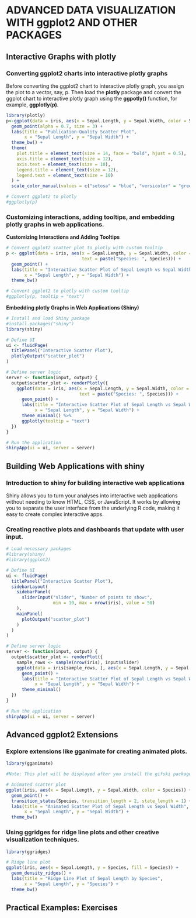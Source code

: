 
# ADVANCED DATA VISUALIZATION WITH ggplot2 AND OTHER PACKAGES


## Interactive Graphs with plotly


### Converting ggplot2 charts into interactive plotly graphs

Before converting the ggplot2 chart to interactive plotly graph, you assign the plot to a vector, say, p. Then load the __plotly__ package and convert the ggplot chart to interactive plotly graph using the __ggpotly()__ function, for example, __ggplotly(p)__.

```r

library(plotly)
p<-ggplot(data = iris, aes(x = Sepal.Length, y = Sepal.Width, color = Species)) + 
  geom_point(alpha = 0.7, size = 3) +
  labs(title = "Publication-Quality Scatter Plot",
       x = "Sepal Length", y = "Sepal Width") +
  theme_bw() +
  theme(
    plot.title = element_text(size = 14, face = "bold", hjust = 0.5),
    axis.title = element_text(size = 12),
    axis.text = element_text(size = 10),
    legend.title = element_text(size = 12),
    legend.text = element_text(size = 10)
  ) +
  scale_color_manual(values = c("setosa" = "blue", "versicolor" = "green", "virginica" = "red"))

# Convert ggplot2 to plotly
#ggplotly(p)

```



### Customizing interactions, adding tooltips, and embedding plotly graphs in web applications.

**Customizing Interactions and Adding Tooltips**

```r
# Convert ggplot2 scatter plot to plotly with custom tooltip
p <- ggplot(data = iris, aes(x = Sepal.Length, y = Sepal.Width, color = Species, 
                             text = paste("Species: ", Species))) + 
  geom_point() +
  labs(title = "Interactive Scatter Plot of Sepal Length vs Sepal Width",
       x = "Sepal Length", y = "Sepal Width") +
  theme_bw()

# Convert ggplot2 to plotly with custom tooltip
#ggplotly(p, tooltip = "text")

```

**Embedding plotly Graphs in Web Applications (Shiny)**

```r
# Install and load Shiny package
#install.packages("shiny")
library(shiny)

# Define UI
ui <- fluidPage(
  titlePanel("Interactive Scatter Plot"),
  plotlyOutput("scatter_plot")
)

# Define server logic
server <- function(input, output) {
  output$scatter_plot <- renderPlotly({
    ggplot(data = iris, aes(x = Sepal.Length, y = Sepal.Width, color = Species, 
                            text = paste("Species: ", Species))) + 
      geom_point() +
      labs(title = "Interactive Scatter Plot of Sepal Length vs Sepal Width",
           x = "Sepal Length", y = "Sepal Width") +
      theme_minimal() %>%
      ggplotly(tooltip = "text")
  })
}

# Run the application
shinyApp(ui = ui, server = server)

```


## Building Web Applications with shiny




### Introduction to shiny for building interactive web applications

Shiny allows you to turn your analyses into interactive web applications without needing to know HTML, CSS, or JavaScript. It works by allowing you to separate the user interface from the underlying R code, making it easy to create complex interactive apps.


### Creating reactive plots and dashboards that update with user input.

```r
# Load necessary packages
#library(shiny)
#library(ggplot2)

# Define UI
ui <- fluidPage(
  titlePanel("Interactive Scatter Plot"),
  sidebarLayout(
    sidebarPanel(
      sliderInput("slider", "Number of points to show:", 
                  min = 10, max = nrow(iris), value = 50)
    ),
    mainPanel(
      plotOutput("scatter_plot")
    )
  )
)

# Define server logic
server <- function(input, output) {
  output$scatter_plot <- renderPlot({
    sample_rows <- sample(nrow(iris), input$slider)
    ggplot(data = iris[sample_rows, ], aes(x = Sepal.Length, y = Sepal.Width, color = Species)) + 
      geom_point() +
      labs(title = "Interactive Scatter Plot of Sepal Length vs Sepal Width",
           x = "Sepal Length", y = "Sepal Width") +
      theme_minimal()
  })
}

# Run the application
shinyApp(ui = ui, server = server)

```



## Advanced ggplot2 Extensions



### Explore extensions like gganimate for creating animated plots.
```r
library(gganimate)

#Note: This plot will be displayed after you install the gifski package

# Animated scatter plot
ggplot(iris, aes(x = Sepal.Length, y = Sepal.Width, color = Species)) + 
  geom_point() +
  transition_states(Species, transition_length = 2, state_length = 1) +
  labs(title = "Animated Scatter Plot of Sepal Length vs Sepal Width",
       x = "Sepal Length", y = "Sepal Width") +
  theme_bw()

```



### Using ggridges for ridge line plots and other creative visualization techniques.

```r
library(ggridges)

# Ridge line plot
ggplot(iris, aes(x = Sepal.Length, y = Species, fill = Species)) + 
  geom_density_ridges() +
  labs(title = "Ridge Line Plot of Sepal Length by Species",
       x = "Sepal Length", y = "Species") +
  theme_bw()
```



## Practical Examples: Exercises







